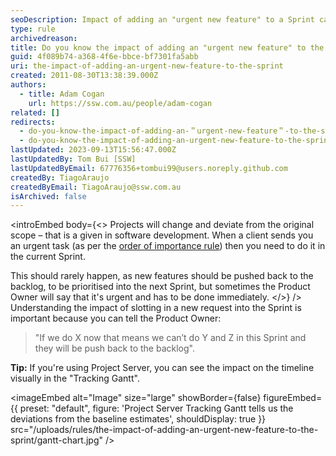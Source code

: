 ```yaml
---
seoDescription: Impact of adding an "urgent new feature" to a Sprint can significantly alter project timelines, compromising original scope and prioritized tasks.
type: rule
archivedreason:
title: Do you know the impact of adding an "urgent new feature" to the Sprint?
guid: 4f089b74-a368-4f6e-bbce-bf7301fa5abb
uri: the-impact-of-adding-an-urgent-new-feature-to-the-sprint
created: 2011-08-30T13:38:39.000Z
authors:
  - title: Adam Cogan
    url: https://ssw.com.au/people/adam-cogan
related: []
redirects:
  - do-you-know-the-impact-of-adding-an-＂urgent-new-feature＂-to-the-sprint
  - do-you-know-the-impact-of-adding-an-urgent-new-feature-to-the-sprint
lastUpdated: 2023-09-13T15:56:47.000Z
lastUpdatedBy: Tom Bui [SSW]
lastUpdatedByEmail: 67776356+tombui99@users.noreply.github.com
createdBy: TiagoAraujo
createdByEmail: TiagoAraujo@ssw.com.au
isArchived: false
---
```


<introEmbed
  body={<>
Projects will change and deviate from the original scope – that is a given in software development. When a client sends you an urgent task (as per the [order of importance rule](/do-you-complete-work-in-order-of-importance-aka-priorities)) then you need to do it in the current Sprint.

This should rarely happen, as new features should be pushed back to the backlog, to be prioritised into the next Sprint, but sometimes the Product Owner will say that it's urgent and has to be done immediately.
  </>}
/>
Understanding the impact of slotting in a new request into the Sprint is important because you can tell the Product Owner:

> "If we do X now that means we can’t do Y and Z in this Sprint and they will be push back to the backlog".

**Tip:** If you're using Project Server, you can see the impact on the timeline visually in the "Tracking Gantt".


<imageEmbed
  alt="Image"
  size="large"
  showBorder={false}
  figureEmbed={{
    preset: "default",
    figure: 'Project Server Tracking Gantt tells us the deviations from the baseline estimates',
    shouldDisplay: true
  }}
  src="/uploads/rules/the-impact-of-adding-an-urgent-new-feature-to-the-sprint/gantt-chart.jpg"
/>
